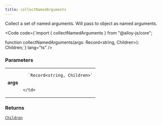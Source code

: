 ```yaml
---
title: collectNamedArguments
---
```





Collect a set of named arguments. Will pass to object as named arguments.

<Code code={`import { collectNamedArguments } from "@alloy-js/core";

function collectNamedArguments(args: Record<string, Children>): Children;`} lang="ts" />

### Parameters

<table>
  <tr>
    <td style="text-align: right;font-weight: bold;">args</td>
    <td>
    
      `Record<string, Children>`
      
      
    </td>
  </tr>
</table>



### Returns

<code><a href="/reference/core/types/children/">Children</a></code>








